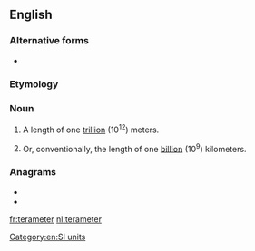 {{also|tera-meter}}
==English==

===Alternative forms===
* {{l|en|terametre}}

===Etymology===
{{prefix|tera|meter|lang=en}}

===Noun===
{{en-noun}}

# {{lb|en|US}} A length of one [[trillion]] (10<sup>12</sup>) meters.
# {{lb|en|US}} Or, conventionally, the length of one [[billion]] (10<sup>9</sup>) kilometers.

===Anagrams===
* {{l|en|ratemeter}}
* {{l|en|terametre}}

[[Category:en:SI units]]

[[fr:terameter]]
[[nl:terameter]]